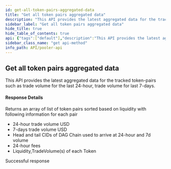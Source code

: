 ```yaml
---
id: get-all-token-pairs-aggregated-data
title: "Get all token pairs aggregated data"
description: "This API provides the latest aggregated data for the tracked token-pairs such as trade volume for the last 24-hour, trade volume for last 7-days."
sidebar_label: "Get all token pairs aggregated data"
hide_title: true
hide_table_of_contents: true
api: {"tags":["default"],"description":"This API provides the latest aggregated data for the tracked token-pairs such as trade volume for the last 24-hour, trade volume for last 7-days.\n\n#### Response Details\n\nReturns an array of list of token pairs sorted based on liquidity with following information for each pair\n\n- 24-hour trade volume USD\n- 7-days trade volume USD\n- Head and tail CIDs of DAG Chain used to arrive at 24-hour and 7d volume\n- 24-hour fees\n- Liquidity,TradeVolume(s) of each Token","security":[{"api_key":[]}],"responses":{"200":{"description":"Successful response"}},"method":"get","path":"/v2-pairs","servers":[{"url":"https://uniswapv2.powerloom.io/api/","description":"Uniswap V2"},{"url":"https://quickswap-polygon.powerloom.io/api/","description":"Quickswap"},{"url":"https://sushiswap-eth.powerloom.io/api/","description":"Sushiswap"}],"securitySchemes":{"api_key":{"type":"apiKey","name":"X-API-Key","in":"header"}},"info":{"title":"Pooler API","version":"1.0.0"},"postman":{"name":"Get all token pairs aggregated data","description":{"content":"This API provides the latest aggregated data for the tracked token-pairs such as trade volume for the last 24-hour, trade volume for last 7-days.\n\n#### Response Details\n\nReturns an array of list of token pairs sorted based on liquidity with following information for each pair\n\n- 24-hour trade volume USD\n- 7-days trade volume USD\n- Head and tail CIDs of DAG Chain used to arrive at 24-hour and 7d volume\n- 24-hour fees\n- Liquidity,TradeVolume(s) of each Token","type":"text/plain"},"url":{"path":["v2-pairs"],"host":["{{baseUrl}}"],"query":[],"variable":[]},"method":"GET","auth":{"type":"apikey","apikey":[{"type":"any","value":"X-API-Key","key":"key"},{"type":"any","value":"<API Key>","key":"value"},{"type":"any","value":"header","key":"in"}]}}}
sidebar_class_name: "get api-method"
info_path: API/pooler-api
---
```



## Get all token pairs aggregated data



This API provides the latest aggregated data for the tracked token-pairs such as trade volume for the last 24-hour, trade volume for last 7-days.

#### Response Details

Returns an array of list of token pairs sorted based on liquidity with following information for each pair

- 24-hour trade volume USD
- 7-days trade volume USD
- Head and tail CIDs of DAG Chain used to arrive at 24-hour and 7d volume
- 24-hour fees
- Liquidity,TradeVolume(s) of each Token

<div><ApiTabs><TabItem label={"200"} value={"200"}><div>

Successful response

</div><div></div></TabItem></ApiTabs></div>
      